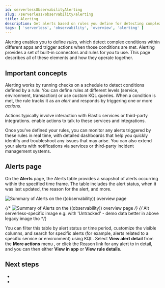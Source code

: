 ```yaml
---
id: serverlessObservabilityAlerting
slug: /serverless/observability/alerting
title: Alerting
description: Get alerts based on rules you define for detecting complex conditions in your applications and services.
tags: [ 'serverless', 'observability', 'overview', 'alerting' ]
---
```


<p><DocBadge template="technical preview" /></p>

Alerting enables you to define _rules_, which detect complex conditions within different apps and trigger actions when those conditions are met. Alerting provides a set of built-in connectors and rules for you to use. This page describes all of these elements and how they operate together.

## Important concepts

Alerting works by running checks on a schedule to detect conditions defined by a rule. You can define rules at different levels (service, environment, transaction) or use custom KQL queries. When a condition is met, the rule tracks it as an _alert_ and responds by triggering one or more _actions_.

Actions typically involve interaction with Elastic services or third-party integrations. <DocLink id="serverlessObservabilitySendCasesToAnExternalSystem" text="Connectors"/> enable actions to talk to these services and integrations.

Once you've defined your rules, you can monitor any alerts triggered by these rules in real time, with detailed dashboards that help you quickly identify and troubleshoot any issues that may arise. You can also extend your alerts with notifications via services or third-party incident management systems.

## Alerts page

On the **Alerts** page, the Alerts table provides a snapshot of alerts occurring within the specified time frame. The table includes the alert status, when it was last updated, the reason for the alert, and more.

![Summary of Alerts on the ((observability)) overview page](../images/observability-alerts-overview.png)

{/* ![Summary of Alerts on the ((observability)) overview page](../images/obervability-alerts-view.png) */}
{/* Alt serverless-specific image e.g. with 'Untracked' - demo data better in above legacy image tho */}

You can filter this table by alert status or time period, customize the visible columns, and search for specific alerts (for example, alerts related to a specific service or environment) using KQL. Select **View alert detail** from the **More actions** menu <DocIcon type="boxesHorizontal" title="action menu" />, or click the Reason link for any alert to <DocLink id="serverlessObservabilityViewAlerts" text="view alert"/> in detail, and you can then either **View in app** or **View rule details**.

## Next steps

* <DocLink id="serverlessObservabilityCreateRules" Create and manage rules/>
* <DocLink id="serverlessObservabilityViewAlerts" View alerts/>
